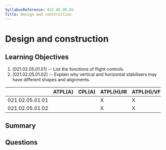 ```yaml
---
SyllabusReference: 021.02.05.01
Title: Design and construction
---
```


# Design and construction

## Learning Objectives

1. [021.02.05.01.01] -- List the functions of flight controls.
2. [021.02.05.01.02] -- Explain why vertical and horizontal stabilisers may have
   different shapes and alignments.

|                 | ATPL(A) | CPL(A) | ATPL(H)/IR | ATPL(H)/VFR | CPL(H) | IR  | CBIR(A) |
| --------------- | ------- | ------ | ---------- | ----------- | ------ | --- | ------- |
| 021.02.05.01.01 |         |        | X          | X           | X      |     |         |
| 021.02.05.01.02 |         |        | X          | X           | X      |     |         |

## Summary

## Questions
